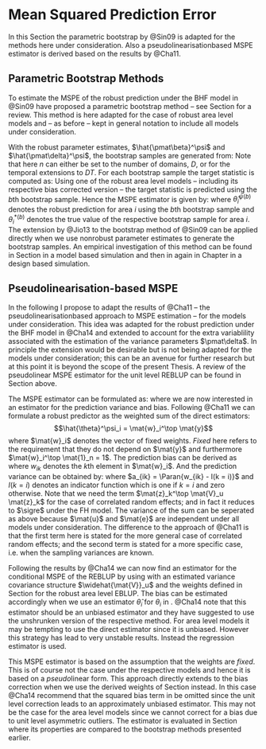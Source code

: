 # Mean Squared Prediction Error
\label{sec:theory_rfh_mse}

In this Section the parametric bootstrap by @Sin09 is adapted for the methods 
here under consideration. Also a pseudolinearisation\hyp{}based MSPE estimator
is derived based on the results by @Cha11.

## Parametric Bootstrap Methods

To estimate the MSPE of the robust prediction under the BHF model in 
\eq{eq:reblupbhf} @Sin09 have proposed a parametric bootstrap method -- see 
Section \ref{sec:theory_sae_robust_bootstrap} for a review. This method is here 
adapted for the case of robust area level models and -- as before -- kept in
general notation to include all models under consideration.

With the robust parameter estimates, $\hat{\pmat\beta}^\psi$ and
$\hat{\pmat\delta}^\psi$, the bootstrap samples are generated from:
\empty{
\begin{align*}
\mat{y}^* & = \mat{X}\hat{\pmat\beta}^\psi + \mat{Z}\mat{u}^* + \mat{e}^* \\
\mat{u}^* & \sim \Distr{N}(\mat{0}_n, \mat{V}_u(\hat{\pmat\delta}^\psi)) \\
\mat{e}^* & \sim \Distr{N}(\mat{0}_n, \mat{V}_e).
\end{align*}
}Note that here $n$ can either be set to the number of domains, $D$, or for the
temporal extensions to $DT$. For each bootstrap sample the target statistic is
computed as:
\empty{
\begin{align*}
\pmat\theta^{*(b)} = \mat{X}\hat{\pmat\beta}^\psi + \mat{Z}\mat{u}^{*(b)}.
\end{align*}
}Using one of the robust area level models -- including its respective bias
corrected version -- the target statistic is predicted using the $b$th bootstrap
sample. Hence the MSPE estimator is given by:
\empty{
\begin{align*}
\widehat{MSPE}\Paran{\hat{\theta}^\psi_i} = \sum_{b = 1}^B \Paran{\hat{\theta}_i^{\psi (b)} - \theta_i^{*(b)}}^2
\end{align*}
}where $\hat{\theta}_i^{\psi (b)}$ denotes the robust prediction for area $i$ 
using the $b$th bootstrap sample and $\theta_i^{*(b)}$ denotes the true value of
the respective bootstrap sample for area $i$. The extension by @Jio13 to the 
bootstrap method of @Sin09 can be applied directly when we use non\hyp{}robust 
parameter estimates to generate the bootstrap samples. An empirical
investigation of this method can be found in Section \ref{sec:results_mse} in a
model based simulation and then in again in Chapter
\ref{chap:results_design_based} in a design based simulation.


## Pseudolinearisation-based MSPE
\label{sec:rfh_mse_pseudo_linear}

In the following I propose to adapt the results of @Cha11 -- the 
pseudolinearisation\hyp{}based approach to MSPE estimation -- for the models 
under consideration. This idea was adapted for the robust prediction under the
BHF model in @Cha14 and extended to account for the extra variablility
associated with the estimation of the variance parameters $\pmat\delta$. In
principle the extension would be desirable but is not being adapted for the
models under consideration; this can be an avenue for further research but at
this point it is beyond the scope of the present Thesis. A review of the
pseudolinear MSPE estimator for the unit level REBLUP can be found in Section
\ref{sec:theory_sae_robust_mspe} above.

The MSPE estimator can be formulated as:
\empty{
\begin{align}
\widehat{MSPE}\Paran{\hat{\theta}^\psi_i} = 
  \widehat{\Exp{V}}\Paran{\hat{\theta}^\psi_i - \theta_i} + 
  \widehat{\Exp{B}}\Paran{\hat{\theta}^\psi_i}^2 \label{eq:rfh_cct}
\end{align}
}where we are now interested in an estimator for the prediction variance and 
bias. Following @Cha11 we can formulate a robust predictor as the weighted sum
of the direct estimators:
$$\hat{\theta}^\psi_i = \mat{w}_i^\top \mat{y}$$ 
where $\mat{w}_i$ denotes the vector of fixed weights. *Fixed* here refers to
the requirement that they do not depend on $\mat{y}$ and furthermore
$\mat{w}_i^\top \mat{1}_n = 1$. The prediction bias can be derived as 
\empty{
\begin{align}
\Exp{E}(\hat{\theta}^\psi_i - \theta_i) 
  = & \sum_{k = 1}^n w_{ik} \Exp{E}(y_k) - \theta_i \nonumber\\
  = & \sum_{k = 1}^n w_{ik} \theta_k - \theta_i \label{eq:prediction_bias}
\end{align}
}where $w_{ik}$ denotes the $k$th element in $\mat{w}_i$. And the prediction
variance can be obtained by:
\empty{
\begin{align}
\Exp{V}\Paran{\hat{\theta}_i - \theta_i}
  = & \Exp{V}\Paran{\sum_{k = 1}^n w_{ik} y_k - (\mat{x}_i^\top\pmat\beta + \mat{z}_i^\top\mat{u})} \nonumber\\
  = & \Exp{V}\Paran{\sum_{k = 1}^n w_{ik} (\mat{z}_k^\top\mat{u} + e_k) - \mat{z}_i^\top\mat{u}} \nonumber\\
  = & \Exp{V}\Paran{\sum_{k = 1}^n w_{ik} \mat{z}_k^\top\mat{u} + \sum_{k = 1}^n w_{ik} e_k - \mat{z}_i^\top\mat{u}} \nonumber\\
  = & \Exp{V}\Paran{\sum_{k = 1}^n a_{ik} \mat{z}_k^\top\mat{u} + \sum_{k = 1}^n w_{ik} e_k} \nonumber\\
  = & \sum_{k = 1}^n a_{ik}^2 \mat{z}_k^\top \mat{V}_u \mat{z}_k + \sum_{k = 1}^n w_{ik}^2 \sigma_{ek}^2 \label{eq:prediction_variance}
\end{align}
}where $a_{ik} = \Paran{w_{ik} - I(k = i)}$ and $I(k = i)$ denotes an indicator 
function which is one if $k = i$ and zero otherwise. Note that we need the term 
$\mat{z}_k^\top \mat{V}_u \mat{z}_k$ for the case of correlated random effects; 
and in fact it reduces to $\sigre$ under the FH model. The variance of the sum 
can be seperated as above because $\mat{u}$ and $\mat{e}$ are independent under 
all models under consideration. The difference to the approach of @Cha11 is that
the first term here is stated for the more general case of correlated random 
effects; and the second term is stated for a more specific case, i.e. when 
the sampling variances are known.

Following the results by @Cha14 we can now find an estimator for the conditional
MSPE of the REBLUP by using \eq{eq:prediction_variance} with an estimated
variance covariance structure $\widehat{\mat{V}}_u$ and the weights defined in 
Section \ref{sec:rfh_model_peudo_linear} for the robust area level EBLUP. The 
bias can be estimated accordingly when we use an estimator $\hat{\theta}_i$ for 
$\theta_i$ in \eq{eq:prediction_bias}. @Cha14 note that this estimator should be
an unbiased estimator and they have suggested to use the unshrunken version of 
the respective method. For area level models it may be tempting to use the
direct estimator since it is unbiased. However this strategy has lead to very
unstable results. Instead the regression estimator is used.

This MSPE estimator is based on the assumption that the weights are *fixed*. 
This is of course not the case under the respective models and hence it is based
on a *pseudo*\hyp{}linear form. This approach directly extends to the bias 
correction when we use the derived weights of Section 
\ref{sec:rfhbiascorrection} instead. In this case @Cha14 recommend that the 
squared bias term in \eq{eq:rfh_cct} be omitted since the unit level correction 
leads to an approximately unbiased estimator. This may not be the case for the 
area level models since we cannot correct for a bias due to unit level 
asymmetric outliers. The estimator is evaluated in Section \ref{sec:results_mse}
where its properties are compared to the bootstrap methods presented earlier.

